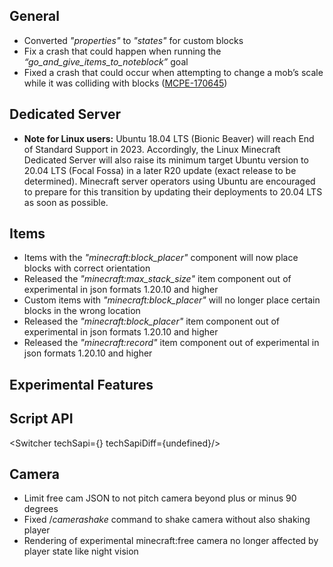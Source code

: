 



## **General**

-   Converted _"properties"_ to _"states"_ for custom blocks
-   Fix a crash that could happen when running the _“go\_and\_give\_items\_to\_noteblock”_ goal 
-   Fixed a crash that could occur when attempting to change a mob’s scale while it was colliding with blocks ([MCPE-170645](https://bugs.mojang.com/browse/MCPE-170645))

## **Dedicated Server** 

-   **Note for Linux users:** Ubuntu 18.04 LTS (Bionic Beaver) will reach End of Standard Support in 2023. Accordingly, the Linux Minecraft Dedicated Server will also raise its minimum target Ubuntu version to 20.04 LTS (Focal Fossa) in a later R20 update (exact release to be determined). Minecraft server operators using Ubuntu are encouraged to prepare for this transition by updating their deployments to 20.04 LTS as soon as possible. 

## **Items**

-   Items with the _"minecraft:block\_placer"_ component will now place blocks with correct orientation 
-   Released the _"minecraft:max\_stack\_size"_ item component out of experimental in json formats 1.20.10 and higher
-   Custom items with _"minecraft:block\_placer"_ will no longer place certain blocks in the wrong location 
-   Released the _"minecraft:block\_placer"_ item component out of experimental in json formats 1.20.10 and higher
-   Released the _"minecraft:record"_ item component out of experimental in json formats 1.20.10 and higher




<h2 className="experimental_divider">Experimental Features</h2>





## **Script API**

<Switcher techSapi={<TechSapiExp/>} techSapiDiff={undefined}/>

## **Camera**

-   Limit free cam JSON to not pitch camera beyond plus or minus 90 degrees
-   Fixed /_camerashake_ command to shake camera without also shaking player
-   Rendering of experimental minecraft:free camera no longer affected by player state like night vision
